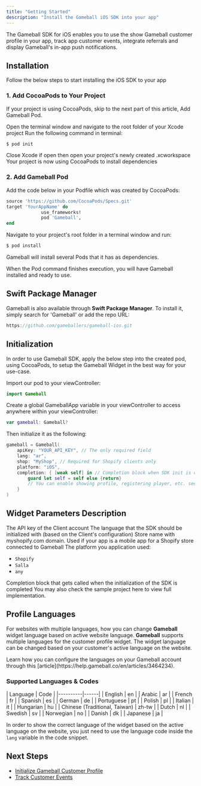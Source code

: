 ```yaml
---
title: "Getting Started"
description: "Install the Gameball iOS SDK into your app"
---
```


The Gameball SDK for iOS enables you to use the show Gameball customer profile in your app, track app customer events, integrate referrals and display Gameball's in-app push notifications.

## Installation

Follow the below steps to start installing the iOS SDK to your app

### 1. Add CocoaPods to Your Project

If your project is using CocoaPods, skip to the next part of this article, Add Gameball Pod.

<Steps>
<Step title="Open Terminal">
  Open the terminal window and navigate to the root folder of your Xcode project
</Step>

<Step title="Initialize CocoaPods">
  Run the following command in terminal:
  
  ```bash
  $ pod init
  ```
</Step>

<Step title="Open Workspace">
  Close Xcode if open then open your project's newly created .xcworkspace
</Step>

<Step title="Verify Setup">
  Your project is now using CocoaPods to install dependencies
</Step>
</Steps>

### 2. Add Gameball Pod

<Steps>
<Step title="Update Podfile">
  Add the code below in your Podfile which was created by CocoaPods:
  
  ```ruby
  source 'https://github.com/CocoaPods/Specs.git'
  target 'YourAppName' do
               use_frameworks!
               pod 'Gameball',
  end
  ```
</Step>

<Step title="Install Dependencies">
  Navigate to your project's root folder in a terminal window and run:
  
  ```bash
  $ pod install
  ```
</Step>

<Step title="Verify Installation">
  Gameball will install several Pods that it has as dependencies.
  
  When the Pod command finishes execution, you will have Gameball installed and ready to use.
</Step>
</Steps>

## Swift Package Manager

Gameball is also available through **Swift Package Manager**. To install it, simply search for 'Gameball' or add the repo URL:

```swift
https://github.com/gameballers/gameball-ios.git
```

## Initialization

In order to use Gameball SDK, apply the below step into the created pod, using CocoaPods, to setup the Gameball Widget in the best way for your use-case.

<Steps>
<Step title="Import Gameball">
  Import our pod to your viewController:
  
  ```swift
  import Gameball
  ```
</Step>

<Step title="Create Global Variable">
  Create a global GameballApp variable in your viewController to access anywhere within your viewController:
  
  ```swift
  var gameball: Gameball?
  ```
</Step>

<Step title="Initialize SDK">
  Then initialize it as the following:
  
  ```swift
  gameball = Gameball(
      apiKey: "YOUR_API_KEY", // The only required field
      lang: "ar",
      shop: "MyShop", // Required for Shopify clients only
      platform: "iOS",
      completion: { [weak self] in // Completion block when SDK init is completed
          guard let self = self else {return}
          // You can enable showing profile, registering player, etc. see next section
      }
  )
  ```
</Step>
</Steps>

## Widget Parameters Description

<ParamField body="APIKey" type="string" required>
The API key of the Client account
</ParamField>

<ParamField body="lang" type="string">
The language that the SDK should be initialized with (based on the Client's configuration)
</ParamField>

<ParamField body="shop" type="string">
Store name with myshopify.com domain. Used if your app is a mobile app for a Shopify store connected to Gameball
</ParamField>

<ParamField body="platform" type="string">
The platform you application used:

* `Shopify`
* `Salla`
* `any`
</ParamField>

<ParamField body="completion" type="closure">
Completion block that gets called when the initialization of the SDK is completed
</ParamField>

<Note>
You may also check the sample project here to view full implementation.
</Note>

## Profile Languages

For websites with multiple languages, how you can change **Gameball** widget language based on active website language. **Gameball** supports multiple languages for the customer profile widget. The widget language can be changed based on your customer's active language on the website.

<Info>
Learn how you can configure the languages on your Gameball account through this [article](https://help.gameball.co/en/articles/3464234).
</Info>

### Supported Languages & Codes

<Expandable title="Supported languages and their codes">
| Language | Code |
|----------|------|
| English | en |
| Arabic | ar |
| French | fr |
| Spanish | es |
| German | de |
| Portuguese | pt |
| Polish | pl |
| Italian | it |
| Hungarian | hu |
| Chinese (Traditional, Taiwan) | zh-tw |
| Dutch | nl |
| Swedish | sv |
| Norwegian | no |
| Danish | dk |
| Japanese | ja |
</Expandable>

In order to show the correct language of the widget based on the active language on the website, you just need to use the language code inside the `lang` variable in the code snippet.

## Next Steps

- [Initialize Gameball Customer Profile](/installation-guide/ios/initialize-profile)
- [Track Customer Events](/installation-guide/ios/track-events)
